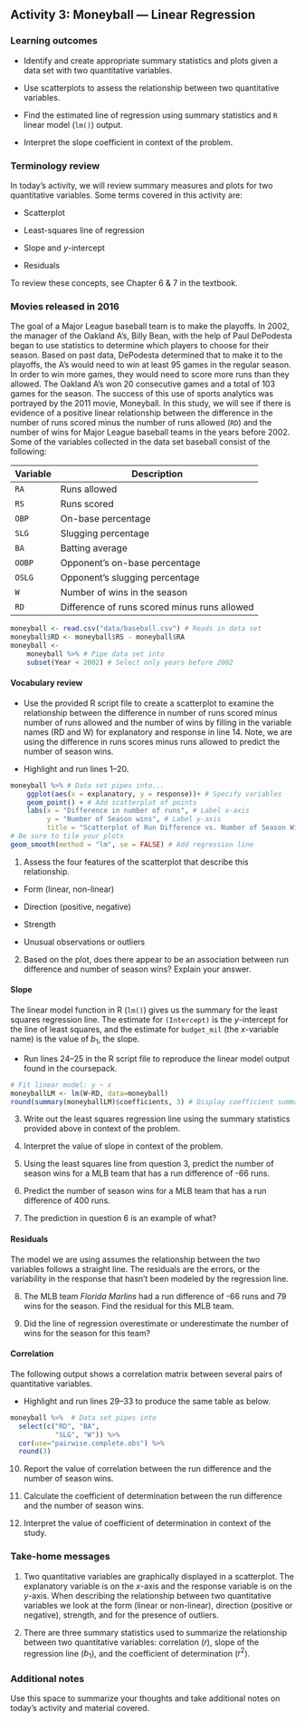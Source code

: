 ## Activity 3:  Moneyball --- Linear Regression

\setstretch{1}

### Learning outcomes

* Identify and create appropriate summary statistics and plots
  given a data set with two quantitative variables.
  
* Use scatterplots to assess the relationship between two quantitative variables.

* Find the estimated line of regression using summary statistics and `R` linear model (`lm()`) output.

* Interpret the slope coefficient in context of the problem.

### Terminology review

In today's activity, we will review summary measures and plots for two quantitative variables.  Some terms covered in this activity are:

* Scatterplot

* Least-squares line of regression

* Slope and $y$-intercept

* Residuals

To review these concepts, see Chapter 6 & 7 in the textbook.  

### Movies released in 2016

The goal of a Major League baseball team is to make the playoffs. In 2002, the manager of the Oakland A’s, Billy Bean, with the help of Paul DePodesta began to use statistics to determine which players to choose for their season. Based on past data, DePodesta determined that to make it to the playoffs, the A’s would need to win at least 95 games in the regular season. In order to win more games, they would need to score more runs than they allowed. The Oakland A’s won 20 consecutive games and a total of 103 games for the season. The success of this use of sports analytics was portrayed by the 2011 movie, Moneyball. In this study, we will see if there is evidence of a positive linear relationship between the difference in the number of runs scored minus the number of runs allowed (`RD`) and the number of wins for Major League baseball teams in the years before 2002. Some of the variables collected in the data set baseball consist of the following:

| **Variable** 	| **Description** |
|----	|-------------	|
| `RA` | Runs allowed |
| `RS` | Runs scored|
| `OBP` | On-base percentage|
| `SLG` | Slugging percentage|
| `BA` | Batting average |
| `OOBP` | Opponent's on-base percentage |
| `OSLG` | Opponent's slugging percentage |
| `W` | Number of wins in the season |
| `RD` | Difference of runs scored minus runs allowed |

```r
moneyball <- read.csv("data/baseball.csv") # Reads in data set 
moneyball$RD <- moneyball$RS - moneyball$RA
moneyball <- 
    moneyball %>% # Pipe data set into
    subset(Year < 2002) # Select only years before 2002
```


#### Vocabulary review {-}

* Use the provided R script file to create a scatterplot to examine the relationship between the difference in number of runs scored minus number of runs allowed and the number of wins by filling in the variable names (RD and W) for explanatory and response in line 14. Note, we are using the difference in runs scores minus runs allowed to predict the number of season wins.

* Highlight and run lines 1--20.

```r
moneyball %>% # Data set pipes into...
    ggplot(aes(x = explanatory, y = response))+ # Specify variables
    geom_point() + # Add scatterplot of points
    labs(x = "Difference in number of runs", # Label x-axis
         y = "Number of Season wins", # Label y-axis
         title = "Scatterplot of Run Difference vs. Number of Season Wins for MLB Teams") +
# Be sure to tile your plots
geom_smooth(method = "lm", se = FALSE) # Add regression line
```

1. Assess the four features of the scatterplot that describe this relationship. 

* Form (linear, non-linear)

\vspace{.075in}

* Direction (positive, negative)

\vspace{.075in}

* Strength

\vspace{.075in}

* Unusual observations or outliers

\vspace{.075in}


2. Based on the plot, does there appear to be an association between run difference and number of season wins? Explain your answer.

\vspace{1in}

#### Slope {-}

The linear model function in R (`lm()`) gives us the summary for the least squares regression line.  The estimate for `(Intercept)` is the $y$-intercept for the line of least squares, and the estimate for `budget_mil` (the $x$-variable name) is the value of $b_1$, the slope.  

* Run lines 24--25 in the R script file to reproduce the linear model output found in the coursepack.

```r
# Fit linear model: y ~ x
moneyballLM <- lm(W~RD, data=moneyball)
round(summary(moneyballLM)$coefficients, 3) # Display coefficient summary
```

3.  Write out the least squares regression line using the summary statistics provided above in context of the problem.
\vspace{0.8in}

4. Interpret the value of slope in context of the problem.

\vspace{.8in}

5. Using the least squares line from question 3, predict the number of season wins for a MLB team that has a run difference of -66 runs.

\vspace{.6in}

6.  Predict the number of season wins for a MLB team that has a run difference of 400 runs.  

\vspace{0.8in}

7. The prediction in question 6 is an example of what?

\vspace{0.3in}

#### Residuals {-}

The model we are using assumes the relationship between the two variables follows a straight line. The residuals are the errors, or the variability in the response that hasn't been modeled by the regression line.

\begin{center}

$\implies$ Residual = actual y value $-$ predicted y value

$e=y-\hat{y}$
\end{center}

8.  The MLB team *Florida Marlins* had a run difference of -66 runs and 79 wins for the season.  Find the residual for this MLB team.

\vspace{.8in}

9.  Did the line of regression overestimate or underestimate the number of wins for the season for this team? 

\vspace{.2in}

\newpage

#### Correlation  {-}

The following output shows a correlation matrix between several pairs of quantitative variables.  

* Highlight and run lines 29--33 to produce the same table as below.


```r
moneyball %>%  # Data set pipes into
  select(c("RD", "BA", 
           "SLG", "W")) %>%
  cor(use="pairwise.complete.obs") %>%
  round(3)
```
10. Report the value of correlation between the run difference and the number of season wins.

\vspace{0.3in}

11. Calculate the coefficient of determination between the run difference and the number of season wins.

\vspace{0.5in}

12. Interpret the value of coefficient of determination in context of the study.

\vspace{0.7in}

### Take-home messages

1.	Two quantitative variables are graphically displayed in a scatterplot.  The explanatory variable is on the $x$-axis and the response variable is on the $y$-axis.  When describing the relationship between two quantitative variables we look at the form (linear or non-linear), direction (positive or negative), strength, and for the presence of outliers. 

2.  There are three summary statistics used to summarize the relationship between two quantitative variables: correlation ($r$), slope of the regression line ($b_1$), and the coefficient of determination ($r^2$).  

### Additional notes

Use this space to summarize your thoughts and take additional notes on today's activity and material covered.

\newpage
